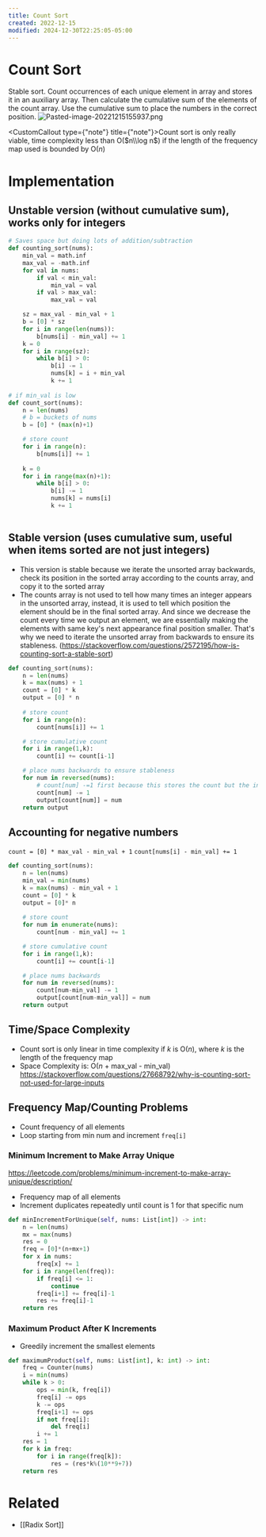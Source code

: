 ```yaml
---
title: Count Sort
created: 2022-12-15
modified: 2024-12-30T22:25:05-05:00
---
```

# Count Sort

Stable sort. Count occurrences of each unique element in array and stores it in an auxiliary array. Then calculate the cumulative sum of the elements of the count array. Use the cumulative sum to place the numbers in the correct position.
![Pasted-image-20221215155937.png](https://algorithms-doc.vercel.app/assets/images/Pasted-image-20221215155937-13792c9f8a611b7b61bf6f7150ab575d.png)

<CustomCallout type={"note"} title={"note"}>Count sort is only really viable, time complexity less than O($n\\log n$) if the length of the frequency map used is bounded by O($n$)</CustomCallout>

# Implementation

## Unstable version (without cumulative sum), works only for integers

```python
# Saves space but doing lots of addition/subtraction
def counting_sort(nums):
	min_val = math.inf
	max_val = -math.inf
	for val in nums:
		if val < min_val:
			min_val = val
		if val > max_val:
			max_val = val

	sz = max_val - min_val + 1
	b = [0] * sz
	for i in range(len(nums)):
		b[nums[i] - min_val] += 1
	k = 0
	for i in range(sz):
		while b[i] > 0:
			b[i] -= 1
			nums[k] = i + min_val
			k += 1
			
# if min_val is low
def count_sort(nums):
	n = len(nums)
	# b = buckets of nums
	b = [0] * (max(n)+1)

	# store count
	for i in range(n):
		b[nums[i]] += 1
	
	k = 0
	for i in range(max(n)+1):
		while b[i] > 0:
			b[i] -= 1
			nums[k] = nums[i]
			k += 1
		

```

## Stable version (uses cumulative sum, useful when items sorted are not just integers)

- This version is stable because we iterate the unsorted array backwards, check its position in the sorted array according to the counts array, and copy it to the sorted array
- The counts array is not used to tell how many times an integer appears in the unsorted array, instead, it is used to tell which position the element should be in the final sorted array. And since we decrease the count every time we output an element, we are essentially making the elements with same key's next appearance final position smaller. That's why we need to iterate the unsorted array from backwards to ensure its stableness. (https://stackoverflow.com/questions/2572195/how-is-counting-sort-a-stable-sort)

```python
def counting_sort(nums):
	n = len(nums)
	k = max(nums) + 1
	count = [0] * k
	output = [0] * n
	
	# store count
	for i in range(n):
		count[nums[i]] += 1

	# store cumulative count
	for i in range(1,k):
		count[i] += count[i-1]

	# place nums backwards to ensure stableness
	for num in reversed(nums):
		# count[num] -=1 first because this stores the count but the index of the output is 0-based
		count[num] -= 1
		output[count[num]] = num
	return output
```

## Accounting for negative numbers

`count = [0] * max_val - min_val + 1`
`count[nums[i] - min_val] += 1`

```python
def counting_sort(nums):
    n = len(nums)
    min_val = min(nums)
    k = max(nums) - min_val + 1
    count = [0] * k
    output = [0]* n
    
    # store count
    for num in enumerate(nums):
        count[num - min_val] += 1

    # store cumulative count
    for i in range(1,k):
        count[i] += count[i-1]

    # place nums backwards
    for num in reversed(nums):
        count[num-min_val] -= 1
        output[count[num-min_val]] = num
    return output
```

## Time/Space Complexity

- Count sort is only linear in time complexity if $k$ is O($n$), where $k$ is the length of the frequency map
- Space Complexity is: O($n$ + max_val - min_val)
  https://stackoverflow.com/questions/27668792/why-is-counting-sort-not-used-for-large-inputs

## Frequency Map/Counting Problems

- Count frequency of all elements
- Loop starting from min num and increment `freq[i]`

### Minimum Increment to Make Array Unique

https://leetcode.com/problems/minimum-increment-to-make-array-unique/description/

- Frequency map of all elements
- Increment duplicates repeatedly until count is 1 for that specific num

```python
def minIncrementForUnique(self, nums: List[int]) -> int:
	n = len(nums)
	mx = max(nums)
	res = 0
	freq = [0]*(n+mx+1)
	for x in nums:
		freq[x] += 1
	for i in range(len(freq)):
		if freq[i] <= 1:
			continue
		freq[i+1] += freq[i]-1
		res += freq[i]-1
	return res
```

### Maximum Product After K Increments

- Greedily increment the smallest elements

```python
def maximumProduct(self, nums: List[int], k: int) -> int:
	freq = Counter(nums)
	i = min(nums)
	while k > 0:
		ops = min(k, freq[i])
		freq[i] -= ops
		k -= ops
		freq[i+1] += ops
		if not freq[i]:
			del freq[i]
		i += 1
	res = 1
	for k in freq:
		for i in range(freq[k]):
			res = (res*k%(10**9+7))
	return res
```

# Related

- \[[Radix Sort]\]
